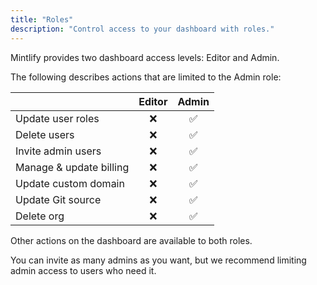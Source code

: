 ```yaml
---
title: "Roles"
description: "Control access to your dashboard with roles."
---
```


Mintlify provides two dashboard access levels: Editor and Admin.

The following describes actions that are limited to the Admin role:

|                         | Editor | Admin |
| ----------------------- | :----: | :---: |
| Update user roles       |   ❌   |  ✅   |
| Delete users            |   ❌   |  ✅   |
| Invite admin users      |   ❌   |  ✅   |
| Manage & update billing |   ❌   |  ✅   |
| Update custom domain    |   ❌   |  ✅   |
| Update Git source       |   ❌   |  ✅   |
| Delete org              |   ❌   |  ✅   |

Other actions on the dashboard are available to both roles.

You can invite as many admins as you want, but we recommend limiting admin
access to users who need it.
